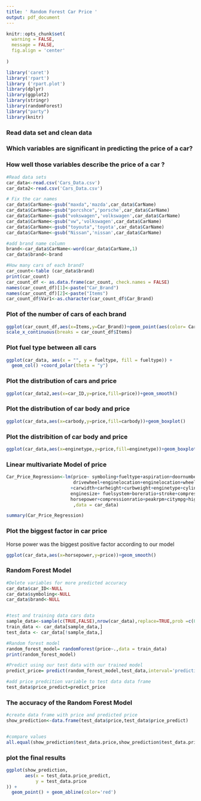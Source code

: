 ```yaml
---
title: ' Random Forest Car Price '
output: pdf_document
---
```



```r
knitr::opts_chunk$set(
  warning = FALSE,
  message = FALSE,
  fig.align = 'center'
  
)

library('caret')
library('rpart')
library ('rpart.plot')
library(dplyr)
library(ggplot2)
library(stringr)
library(randomForest)
library("party")
library(knitr)

```

### Read data set and clean data 
### Which variables are significant in predicting the price of a car?
### How well those variables describe the price of a car ?


```r




#Read data sets
car_data<-read.csv('Cars_Data.csv')
car_data2<-read.csv('Cars_Data.csv')

# Fix the car names
car_data$CarName<-gsub("maxda",'mazda',car_data$CarName)
car_data$CarName<-gsub("porcshce",'porsche',car_data$CarName)
car_data$CarName<-gsub("vokswagen",'volkswagen',car_data$CarName)
car_data$CarName<-gsub("vw",'volkswagen',car_data$CarName)
car_data$CarName<-gsub("toyouta",'toyota',car_data$CarName)
car_data$CarName<-gsub("Nissan",'nissan',car_data$CarName)

#add brand name column
brand<-car_data$CarName<-word(car_data$CarName,1)
car_data$brand<-brand

#How many cars of each brand?
car_count<-table (car_data$brand)
print(car_count)
car_count_df <- as.data.frame(car_count, check.names = FALSE)
names(car_count_df)[1]<-paste("Car_Brand")
names(car_count_df)[2]<-paste("Items")
car_count_df$Var1<-as.character(car_count_df$Car_Brand)

```

### Plot of the number of cars of each brand 
```r
ggplot(car_count_df,aes(x=Items,y=Car_Brand))+geom_point(aes(color= Car_Brand))+
scale_x_continuous(breaks = car_count_df$Items)
```

### Plot fuel type between all cars
```r
ggplot(car_data, aes(x = "", y = fueltype, fill = fueltype)) +
  geom_col() +coord_polar(theta = "y")
```

### Plot the distribution of cars and price 
```r
ggplot(car_data2,aes(x=car_ID,y=price,fill=price))+geom_smooth()
```

### Plot the distribution of car body and price 
```r
ggplot(car_data,aes(x=carbody,y=price,fill=carbody))+geom_boxplot()
```

### Plot the distribition of car body and price 
```r
ggplot(car_data,aes(x=enginetype,y=price,fill=enginetype))+geom_boxplot()
```

### Linear multivariate Model of price
```r

Car_Price_Regression<-lm(price~ symboling+fueltype+aspiration+doornumber+carbody+
                         drivewheel+enginelocation+enginelocation+wheelbase+carlength
                        +carwidth+carheight+curbweight+enginetype+cylindernumber+
                        enginesize+ fuelsystem+boreratio+stroke+compressionratio+
                        horsepower+compressionratio+peakrpm+citympg+highwaympg
                         ,data = car_data)

summary(Car_Price_Regression)
```

### Plot the biggest factor in car price
Horse power was the biggest positive factor according to our model
```r
ggplot(car_data,aes(x=horsepower,y=price))+geom_smooth()

```

### Random Forest Model
```r


#Delete variables for more predicted accuracy
car_data$car_ID<-NULL
car_data$symboling<-NULL
car_data$brand<-NULL


#test and training data cars data 
sample_data<-sample(c(TRUE,FALSE),nrow(car_data),replace=TRUE,prob =c(0.7,0.3))
train_data <- car_data[sample_data,]
test_data <- car_data[!sample_data,]

#Random forest model 
random_forest_model= randomForest(price~.,data = train_data)
print(random_forest_model)

#Predict using our test data with our trained model
predict_price= predict(random_forest_model,test_data,interval='prediction')

#add price predcition variable to test data data frame 
test_data$price_predict=predict_price
```

### The accuracy of the Random Forest Model
```r

#create data frame with price and predicted price 
show_prediction<-data.frame(test_data$price,test_data$price_predict)


#compare values 
all.equal(show_prediction$test_data.price,show_prediction$test_data.price_predict)
```

### plot the final results
```r
ggplot(show_prediction,                                    
       aes(x = test_data.price_predict,
           y = test_data.price
)) +
  geom_point() + geom_abline(color='red')


```


